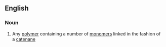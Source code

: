 ==English==

===Noun===
{{wikipedia}}
{{en-noun}}

# {{label|en|organic chemistry}} Any [[polymer]] containing a number of [[monomer]]s linked in the fashion of a [[catenane]]